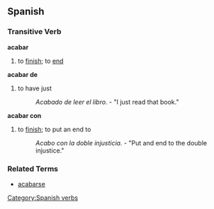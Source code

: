 == Spanish == 
=== Transitive Verb === 
'''acabar'''
# to [[finish]]; to [[end]]
'''acabar de'''
# to have just
#: ''Acabado de leer el libro.'' - "I just read that book."
'''acabar con'''
# to [[finish]]; to put an end to
#: ''Acabo con la doble injusticia.'' - "Put and end to the double injustice."

=== Related Terms ===
*[[acabarse]]

{{template:Es:-ar|acab}}
[[Category:Spanish verbs]]
